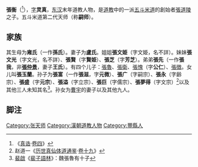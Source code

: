 {{Infobox Taoist<!-- 道教人物信息框 -->
| 圖像            = <!-- Use only free-licenced images which meet WP:NFCC -->Replace this image male.svg
| 圖像大小        = 250px
| 圖像說明        = 
| 姓名            = 张衡
| 字              = 灵真
| 號              = 
| 出生日期        = <!-- {{birth date and age|YYYY|MM|DD}} 或 {{birth date|YYYY|MM|DD}} -->
| 出生地          = 
| 逝世日期        = 177年2月27日（[[熹平|熹平]]7年[[1月7日_(旧暦)|1月7日]]）<!-- {{Death date and age|YYYY|MM|DD|YYYY|MM|DD}}（死亡在前，出生在后）{{Death year and age| }} -->
| 逝世地点        = 
| 居住地          = 
| 籍貫            = [[沛国|沛国]][[丰县|丰县]]（今[[江苏省|江苏省]][[丰县|丰县]]）
| 公民權          =
| 國籍            = [[东汉|东汉]]
| 種族            =  [[汉族|汉族]]
| 著名成就        = 
| 宗派            = [[五斗米道|五斗米道]]
| 呼號            = 嗣师
| 修行法門        = 
| 頭銜            = 正一嗣师太清演教妙道真君（[[元武宗|元武宗]]御封）
| 教育程度        = 
| 修煉地          = [[阳平山|阳平山]]
| 師承            = [[张道陵|张道陵]]
| 徒弟與學生      = 
| 何者的化身與轉世= 
| 轉世為          = 
| 傳人            = [[张鲁|张鲁]]
| 著作            = 
| 獎項            = 
| 簽名            = 
| 備註            = 
}}
'''張衡'''（{{bd|？||177年|2月27日}}<ref>《[[真诰|真诰]]·[[s:真誥/卷004|卷四]]》</ref>），[[表字|字]]'''灵真'''，[[东汉|东汉]]末年道教人物，是[[道教|道教]]中的一派[[五斗米道|五斗米道]]的創始者[[張道陵|張道陵]]之子。五斗米道第二代天师（称'''嗣师'''）。

== 家族 ==
其生母为'''雍氏'''（一作'''孫氏'''）。妻子为'''盧氏'''。姐姐'''張文姫'''（字文姫，名不詳）。妹妹'''張文光'''（字文光，名不詳）、'''張賢'''（字'''賢姫'''）、'''張芝'''（字'''芳芝'''）。弟弟'''張先'''（一作'''張我'''，非'''[[張仲景|張仲景]]'''，妻子'''王氏'''）。有四个儿子：[[張魯|張魯]]、[[張衛|張衛]]、[[張愧|張愧]]（字'''公仁'''）、[[張徴|張徴]]。女儿叫'''張玉蘭'''。孙子为'''張富'''（一作'''張滋'''，字'''元微'''）、'''張广'''（字嗣宗）、'''張永'''（字齢宗）、'''張盛'''（字'''元宗'''）、'''張溢'''（字立宗）、'''張巨'''（字儒宗）、'''張夢得'''（字文宗）<ref name="赵">赵道一《[[历世真仙体道通鉴|历世真仙体道通鉴]]·[[s:歷世真仙體道通鑑/19|卷十九]]》</ref>以及其他三人未知其名<ref>[[裴啟|裴啟]]《[[s:裴子語林|裴子語林]]》：魏張魯有十子</ref>。孙女为[[曹宇_(三国)|曹宇]]的妻子以及其他九人。

==脚注==
<references/>

[[Category:张天师|Category:张天师]]
[[Category:漢朝道教人物|Category:漢朝道教人物]]
[[Category:豐縣人|Category:豐縣人]]